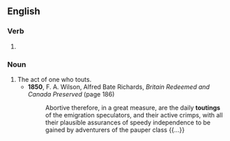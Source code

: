 ==English==

===Verb===
{{head|en|present participle}}

# {{present participle of|tout|lang=en|nocat=1}}

===Noun===
{{en-noun}}

# The act of one who touts.
#* '''1850''', F. A. Wilson, ‎Alfred Bate Richards, ''Britain Redeemed and Canada Preserved'' (page 186)
#*: Abortive therefore, in a great measure, are the daily '''toutings''' of the emigration speculators, and their active crimps, with all their plausible assurances of speedy independence to be gained by adventurers of the pauper class {{...}}